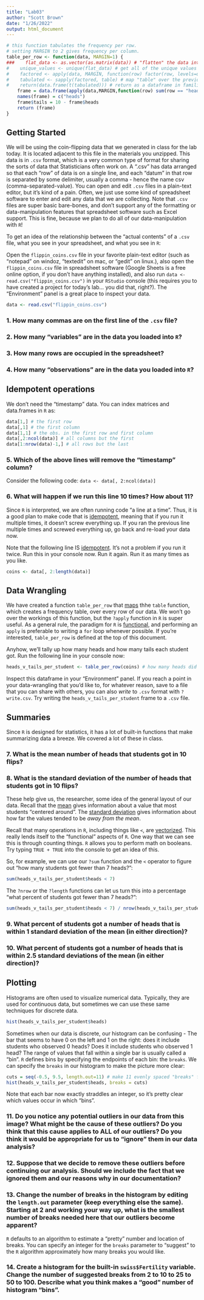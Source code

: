 ```yaml
---
title: "Lab03"
author: "Scott Brown"
date: "1/26/2022"
output: html_document
---
```


```r
# this function tabulates the frequency per row.
# setting MARGIN to 2 gives frequency per column.
table_per_row <- function(data, MARGIN=1) {
###    flat_data <- as.vector(as.matrix(data)) # "flatten" the data into just a list of heads and tails
#    unique_values <- unique(flat_data) # get all of the unique values in the data 
#    factored <- apply(data, MARGIN, function(row) factor(row, levels=unique_values)) # maps the "factor" function over the rows... this is just a precursor to make "table" work right
#    tabulated <- sapply(factored, table) # map "table" over the previous line
#    return(data.frame(t(tabulated))) # return as a dataframe in familiar orientation.
    frame = data.frame(apply(data,MARGIN,function(row) sum(row == "heads")))
    names(frame) = c("heads")
    frame$tails = 10 - frame$heads
    return (frame)
}
```

## Getting Started

We will be using the coin-flipping data that we generated in class for the lab today.  It is located adjacent to this file in the materials you unzipped.  This data is in `.csv` format, which is a very common type of format for sharing the sorts of data that Statisticians often work on.  A ".csv" has data arranged so that each "row" of data is on a single line, and each "datum" in that row is separated by some delimiter, usually a comma - hence the name csv (comma-separated-value).  You can open and edit `.csv` files in a plain-text editor, but it's kind of a pain.  Often, we just use some kind of spreadsheet software to enter and edit any data that we are collecting.  Note that `.csv` files are super basic bare-bones, and don't support any of the formatting or data-manipulation features that spreadsheet software such as Excel support.  This is fine, because we plan to do all of our data-manipulation with `R`!

To get an idea of the relationship between the "actual contents" of a `.csv` file, what you see in your spreadsheet, and what you see in `R`:

Open the `flippin_coins.csv` file in your favorite plain-text editor (such as "notepad" on windoz, "textedit" on mac, or "gedit" on linux.), also open the `flippin_coins.csv` file in spreadsheet software (Google Sheets is a free online option, if you don't have anything installed), and also run `data <- read.csv("flippin_coins.csv")` in your `RStudio` console (this requires you to have created a project for today's lab... you did that, right?).  The "Environment" panel is a great place to inspect your data.

```r
data <- read.csv("flippin_coins.csv")
```

### 1. How many commas are on the first line of the `.csv` file?
### 2. How many "variables" are in the data you loaded into `R`?
### 3. How many rows are occupied in the spreadsheet?
### 4. How many "observations" are in the data you loaded into `R`?
    
## Idempotent operations

We don't need the "timestamp" data.  You can index matrices and data.frames in `R` as:

```r
data[1,] # the first row
data[,1] # the first column
data[1,1] # the obs. in the first row and first column
data[,2:ncol(data)] # all columns but the first
data[1:nrow(data)-1,] # all rows but the last
```

### 5. Which of the above lines will remove the "timestamp" column?

Consider the following code:  `data <- data[, 2:ncol(data)]`

### 6. What will happen if we run this line 10 times?  How about 11?

Since `R` is interpreted, we are often running code "a line at a time". Thus, it is a good plan to make code that is [idempotent](https://en.wikipedia.org/wiki/Idempotence), meaning that if you run it multiple times, it doesn't screw everything up.  If you ran the previous line multiple times and screwed everything up, go back and re-load your data now.

Note that the following line IS [idempotent](https://en.wikipedia.org/wiki/Idempotence).  It's not a problem if you run it twice.  Run this in your console now.  Run it again.  Run it as many times as you like.

```r
coins <- data[, 2:length(data)]
```

## Data Wrangling

We have created a function `table_per_row` that [maps](https://en.wikipedia.org/wiki/Map_(higher-order_function)) thhe `table` function, which creates a frequency table, over every row of our data.  We won't go over the workings of this function, but the `?apply` function in `R` is super useful.  As a general rule, the paradigm for `R` is [functional](https://en.wikipedia.org/wiki/Functional_programming), and performing an `apply` is preferable to writing a `for` loop whenever possible.  If you're interested, `table_per_row` is defined at the top of this document.

Anyhow, we'll tally up how many heads and how many tails each student got.  Run the following line in your console now:

```r
heads_v_tails_per_student <- table_per_row(coins) # how many heads did each student get?
```

Inspect this dataframe in your "Environment" panel.  If you reach a point in your data-wrangling that you'd like to, for whatever reason, save to a file that you can share with others, you can also *write* to `.csv` format with `?write.csv`.  Try writing the `heads_v_tails_per_student` frame to a `.csv` file.

## Summaries

Since `R` is designed for statistics, it has a lot of built-in functions that make summarizing data a breeze.  We covered a lot of these in class.

### 7. What is the mean number of heads that students got in 10 flips?
### 8. What is the standard deviation of the number of heads that students got in 10 flips?

These help give us, the researcher, some idea of the general layout of our data.  Recall that the [mean](https://en.wikipedia.org/wiki/Arithmetic_mean) gives information about a value that most students "centered around".  The [standard deviation](https://simple.wikipedia.org/wiki/Standard_deviation) gives information about how far the values tended to be *away from the mean*.

Recall that many operations in `R`, including things like `<`, are [vectorized](https://en.wikipedia.org/wiki/Array_programming).  This really lends itself to the "functional" aspects of `R`.  One way that we can see this is through counting things.  `R` allows you to perform math on booleans.  Try typing `TRUE + TRUE` into the console to get an idea of this.

So, for example, we can use our `?sum` function and the `<` operator to figure out "how many students got fewer than 7 heads?":

```r
sum(heads_v_tails_per_student$heads < 7)
```

The `?nrow` or the `?length` functions can let us turn this into a percentage "what percent of students got fewer than 7 heads?":

```r
sum(heads_v_tails_per_student$heads < 7) / nrow(heads_v_tails_per_student)
```

### 9. What percent of students got a number of heads that is within 1 standard deviation of the mean (in either direction)?
### 10. What percent of students got a number of heads that is within 2.5 standard deviations of the mean (in either direction)?

## Plotting

Histograms are often used to visualize numerical data.  Typically, they are used for continuous data, but sometimes we can use these same techniques for discrete data.

```r
hist(heads_v_tails_per_student$heads)
```

Sometimes when our data is discrete, our histogram can be confusing - The bar that seems to have 0 on the left and 1 on the right: does it include students who observed 0 heads?  Does it include students who observed 1 head?  The range of values that fall within a single bar is usually called a "bin".  `R` defines bins by specifying the endpoints of each bin: the `breaks`.  We can specify the `breaks` in our histogram to make the picture more clear:

```r
cuts = seq(-0.5, 9.5, length.out=11) # make 11 evenly spaced "breaks" from -0.5 to 9.5 (inclusive).  Note that this makes 10 "bins"!
hist(heads_v_tails_per_student$heads, breaks = cuts) 
```

Note that each bar now exactly straddles an integer, so it's pretty clear which values occur in which "bins".

### 11. Do you notice any potential outliers in our data from this image?  What might be the cause of these outliers?  Do you think that this cause applies to ALL of our outliers?  Do you think it would be appropriate for us to "ignore" them in our data analysis?  

### 12. Suppose that we decide to remove these outliers before continuing our analysis.  Should we include the fact that we ignored them and our reasons why in our documentation?

### 13. Change the number of breaks in the histogram by editing the `length.out` parameter (keep everything else the same).  Starting at 2 and working your way up, what is the smallest number of breaks needed here that our outliers become apparent?

`R` defaults to an algorithm to estimate a "pretty" number and location of breaks.  You can specify an integer for the `breaks` parameter to "suggest" to the `R` algorithm approximately how many breaks you would like.

### 14. Create a histogram for the built-in `swiss$Fertility` variable.  Change the number of suggested breaks from 2 to 10 to 25 to 50 to 100.  Describe what you think makes a "good" number of histogram "bins".
